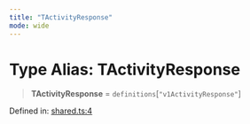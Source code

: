 ```yaml
---
title: "TActivityResponse"
mode: wide
---
```

  
# Type Alias: TActivityResponse

> **TActivityResponse** = `definitions`\[`"v1ActivityResponse"`\]

Defined in: [shared.ts:4](https://github.com/tkhq/sdk/blob/ee72856c3f450731d7501ab05001215768b71500/packages/http/src/shared.ts#L4)
